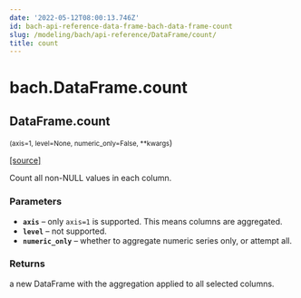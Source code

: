 ```yaml
---
date: '2022-05-12T08:00:13.746Z'
id: bach-api-reference-data-frame-bach-data-frame-count
slug: /modeling/bach/api-reference/DataFrame/count/
title: count
---
```


# bach.DataFrame.count

<div className="method">

## <span className="additional-name">DataFrame.</span><span className="name">count</span>

<small className="parameter-list">(<span className="parameter" id="axis">axis=1</span>, <span className="parameter" id="level">level=None</span>, <span className="parameter" id="numeric_only">numeric_only=False</span>, <span className="parameter" id="**">\*\*kwargs</span></small>)


&#8203;<span className="view-source">[[source]](https://github.com/objectiv/objectiv-analytics/blob/main/bach/bach/dataframe.py)</span>

<div className="content">

Count all non-NULL values in each column.


### Parameters

* **`axis`** – only `axis=1` is supported. This means columns are aggregated.
* **`level`** – not supported.
* **`numeric_only`** – whether to aggregate numeric series only, or attempt all.



### Returns

a new DataFrame with the aggregation applied to all selected columns.



</div>


</div>
